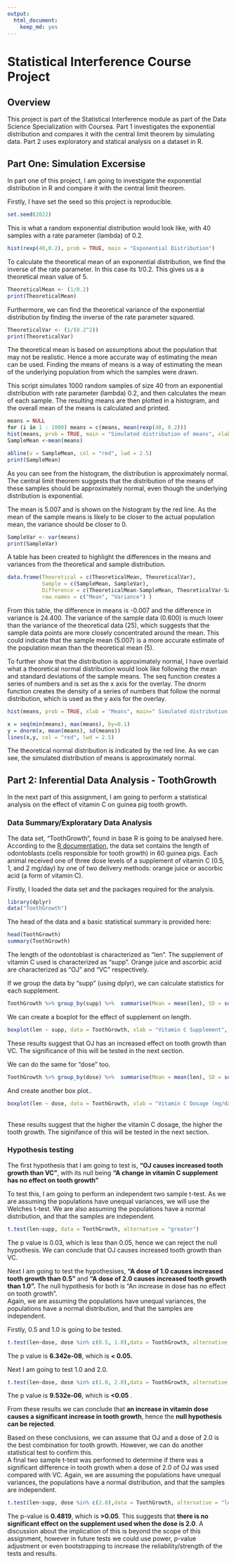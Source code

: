 ```yaml
---
output: 
  html_document: 
    keep_md: yes
---
```

# Statistical Interference Course Project

## Overview

This project is part of the Statistical Interference module as part of the Data Science Specialization with Coursea. Part 1 investigates the exponential distribution and compares it with the central limit theorem by simulating data. Part 2 uses exploratory and statical analysis on a dataset in R.


## Part One: Simulation Excersise

In part one of this project, I am going to investigate the exponential distribution in R and compare it with the central limit theorem. <p>

Firstly, I have set the seed so this project is reproducible.

``` r
set.seed(2022)
```

This is what a random exponential distribution would look like, with 40 samples with a rate parameter (lambda) of 0.2. 

```r
hist(rexp(40,0.2), prob = TRUE, main = "Exponential Distribution")
```

To calculate the theoretical mean of an exponential distribution, we find the inverse of the rate parameter. In this case its 1/0.2. This gives us a a theoretical mean value of 5.


```r

TheoreticalMean <- (1/0.2)
print(TheoreticalMean)
```

Furthermore, we can find the theoretical variance of the exponential distribution by finding the inverse of the rate parameter squared. 

```r

TheoreticalVar <- (1/(0.2^2))
print(TheoreticalVar)

```

The theoretical mean is based on assumptions about the population that may not be realistic. Hence a more accurate way of estimating the mean can be used. Finding the means of means is a way of estimating the mean of the underlying population from which the samples were drawn. 

This script simulates 1000 random samples of size 40 from an exponential distribution with rate parameter (lambda) 0.2, and then calculates the mean of each sample. The resulting means are then plotted in a histogram, and the overall mean of the means is calculated and printed.

``` r
means = NULL
for (i in 1 : 1000) means = c(means, mean(rexp(40, 0.2)))
hist(means, prob = TRUE, main = "Simulated distribution of means", xlab = "Means")
SampleMean <-mean(means)

abline(v = SampleMean, col = "red", lwd = 2.5)
print(SampleMean)
```



As you can see from the histogram, the distribution is approximately normal. The central limit theorem suggests that the distribution of the means of these samples should be approximately normal, even though the underlying distribution is exponential. <p>

The mean is 5.007 and is shown on the histogram by the red line. As the mean of the sample means is likely to be closer to the actual population mean, the variance should be closer to 0.

```r

SampleVar <- var(means)
print(SampleVar)
```

A table has been created to highlight the differences in the means and variances from the theoretical and sample distribution.

```r

data.frame(Theoretical = c(TheoreticalMean, TheoreticalVar), 
           Sample = c(SampleMean, SampleVar),
           Difference = c(TheoreticalMean-SampleMean, TheoreticalVar-SampleVar),
           row.names = c("Mean", "Variance") )
```

From this table, the difference in means is -0.007 and the difference in variance is 24.400. The variance of the sample data (0.600) is much lower than the variance of the theoretical data (25), which suggests that the sample data points are more closely concentrated around the mean. This could indicate that the sample mean (5.007) is a more accurate estimate of the population mean than the theoretical mean (5). <p>


<p> To further show that the distribution is approximately normal, I have overlaid what a theoretical normal distribution would look like following the mean and standard deviations of the sample means. The seq function creates a series of numbers and is set as the x axis for the overlay. The dnorm function creates the density of a series of numbers that follow the normal distribution, which is used as the y axis for the overlay. <p> 
```r


hist(means, prob = TRUE, xlab = "Means", main=" Simulated distribution of means vs normal distribution")

x = seq(min(means), max(means), by=0.1)
y = dnorm(x, mean(means), sd(means))
lines(x,y, col = "red", lwd = 2.5)

```

The theoretical normal distribution is indicated by the red line. As we can see, the simulated distribution of means is approximately normal. 

## Part 2: Inferential Data Analysis - ToothGrowth

In the next part of this assignment, I am going to perform a statistical analysis on the effect of vitamin C on guinea pig tooth growth. <p>

### Data Summary/Exploratary Data Analysis

The data set, "ToothGrowth", found in base R is going to be analysed here. According to the [R documentation](https://www.rdocumentation.org/packages/datasets/versions/3.6.2/topics/ToothGrowth), the data set contains the length of odontoblasts (cells responsible for tooth growth) in 60 guinea pigs. Each animal received one of three dose levels of a supplement of vitamin C (0.5, 1, and 2 mg/day) by one of two delivery methods: orange juice or ascorbic acid (a form of vitamin C). <p>

Firstly, I loaded the data set and the packages required for the analysis. <p>

```r

library(dplyr)
data("ToothGrowth")
```

The head of the data and a basic statistical summary is provided here:

```r
head(ToothGrowth)
summary(ToothGrowth)
```

The length of the odontoblast is characterized as "len". The supplement of vitamin C used is characterized as "supp". Orange juice and ascorbic acid are characterized as "OJ" and "VC" respectively. <p>

If we group the data by "supp" (using dplyr), we can calculate statistics for each supplement.

```r
ToothGrowth %>% group_by(supp) %>%  summarise(Mean = mean(len), SD = sd(len))
```

We can create a boxplot for the effect of supplement on length.
```r
boxplot(len ~ supp, data = ToothGrowth, xlab = "Vitamin C Supplement", ylab = "Odontoblast Length", main = "The effect of types of vitamin C on Guinea Pig tooth growth")
```

These results suggest that OJ has an increased effect on tooth growth than VC. The significance of this will be tested in the next section. <p>

We can do the same for "dose" too. <p>

```r
ToothGrowth %>% group_by(dose) %>%  summarise(Mean = mean(len), SD = sd(len))
```

And create another box plot.. <p>

```r
boxplot(len ~ dose, data = ToothGrowth, xlab = "Vitamin C Dosage (mg/day)", ylab = "Odontoblast Length", main = "The effect of vitamin C dosage on Guinea Pig tooth growth")
```
<br>These results suggest that the higher the vitamin C dosage, the higher the tooth growth. The siginifance of this will be tested in the next section.

### Hypothesis testing 

The first hypothesis that I am going to test is, <b>"OJ causes increased tooth growth than VC"</b>, with its null being <b>"A change in vitamin C supplement has no effect on tooth growth"</b> <p>

To test this, I am going to perform an independent two sample t-test. As we are assuming the populations have unequal variances, we will use the Welches t-test. We are also assuming the populations have a normal distribution, and that the samples are independent. <p>


```r
t.test(len~supp, data = ToothGrowth, alternative = "greater")
```

The p value is 0.03, which is less than 0.05, hence we can reject the null hypothesis. We can conclude that OJ causes increased tooth growth than VC. 
<p><p> Next I am going to test the hypothesises, <b>"A dose of 1.0 causes increased tooth growth than 0.5"</b> and <b>"A dose of 2.0 causes increased tooth growth than 1.0".</b> The null hypothesis for both is "An increase in dose has no effect on tooth growth". <br>
Again, we are assuming the populations have unequal variances, the populations have a normal distribution, and that the samples are independent.<p>


Firstly, 0.5 and 1.0 is going to be tested. <p>

```r

t.test(len~dose, dose %in% c(0.5, 1.0),data = ToothGrowth, alternative = "less")

```
The p value is <b>6.342e-08</b>, which is <b>< 0.05.</b> <p>


Next I am going to test 1.0 and 2.0.

```r

t.test(len~dose, dose %in% c(1.0, 2.0),data = ToothGrowth, alternative = "less")

```

The p value is <b>9.532e-06</b>, which is <b> <0.05 </b>. <p> From these results we can conclude that <b>an increase in vitamin dose causes a significant increase in tooth growth</b>, hence the <b>null hypothesis can be rejected</b>.

Based on these conclusions, we can assume that OJ and a dose of 2.0 is the best combination for tooth growth. However, we can do another statistical test to confirm this. <br>
A final two sample t-test was performed to determine if there was a significant difference in tooth growth when a dose of 2.0 of OJ was used compared with VC. Again, we are assuming the populations have unequal variances, the populations have a normal distribution, and that the samples are independent.

```r
t.test(len~supp, dose %in% c(2.0),data = ToothGrowth, alternative = "less")
```
The p-value is <b>0.4819</b>, which is <b>>0.05</b>. This suggests that <b>there is no significant effect on the supplement used when the dose is 2.0</b>. A discussion about the implication of this is beyond the scope of this assignment, however in future tests we could use power, p-value adjustment or even bootstrapping to increase the reliability/strength of the tests and results. 
